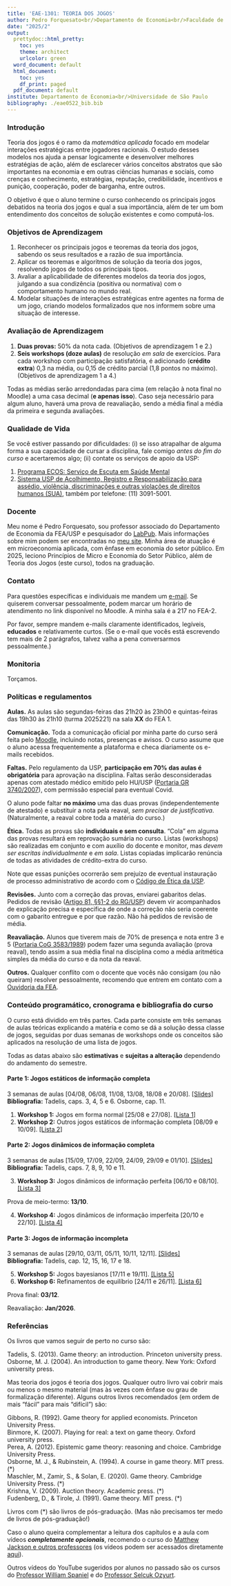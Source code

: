 ```yaml
---
title: 'EAE-1301: TEORIA DOS JOGOS'
author: Pedro Forquesato<br/>Departamento de Economia<br/>Faculdade de Economia, Administração, Contabilidade e Atuária<br/>Universidade de São Paulo
date: "2025/2"
output:
  prettydoc::html_pretty:
    toc: yes
    theme: architect
    urlcolor: green
  word_document: default
  html_document:
    toc: yes
    df_print: paged
  pdf_document: default
institute: Departamento de Economia<br/>Universidade de São Paulo
bibliography: ./eae0522_bib.bib
---
```


### Introdução

Teoria dos jogos é o ramo da *matemática aplicada* focado em modelar interações estratégicas entre jogadores racionais. O estudo desses modelos nos ajuda a pensar logicamente e desenvolver melhores estratégias de ação, além de esclarecer vários conceitos abstratos que são importantes na economia e em outras ciências humanas e sociais, como crenças e conhecimento, estratégias, reputação, credibilidade, incentivos e punição, cooperação, poder de barganha, entre outros.

O objetivo é que o aluno termine o curso conhecendo os principais jogos debatidos na teoria dos jogos e qual a sua importância, além de ter um bom entendimento dos conceitos de solução existentes e como computá-los.


### Objetivos de Aprendizagem

1. Reconhecer os principais jogos e teoremas da teoria dos jogos, sabendo os seus resultados e a razão de sua importância.
2. Aplicar os teoremas e algoritmos de solução da teoria dos jogos, resolvendo jogos de todos os principais tipos.
3. Avaliar a aplicabilidade de diferentes modelos da teoria dos jogos, julgando a sua condizência (positiva ou normativa) com o comportamento humano no mundo real.
4. Modelar situações de interações estratégicas entre agentes na forma de um jogo, criando modelos formalizados que nos informem sobre uma situação de interesse.

### Avaliação de Aprendizagem

1. **Duas provas:** 50% da nota cada. (Objetivos de aprendizagem 1 e 2.)
2. **Seis workshops (doze aulas)** de resolução *em sala* de exercícios. Para cada workshop com participação satisfatória, é adicionado (**crédito extra**) 0,3 na média, ou 0,15 de crédito parcial (1,8 pontos no máximo). (Objetivos de aprendizagem 1 a 4.)

<!--Caso o aluno participe satisfatoriamente de **todos** os workshops, a sua média pode ser escolhida por ele mesmo  por meio de uma autoavaliação (dado, evidentemente, a concordância do docente), *não sendo então necessária a realização das provas*. 

3. **Autoavaliação:** caso o aluno escolha (e possa escolher) esse método de avaliação, deve entregar um "portfolio" no fim do semestre de 1-3 páginas descrevendo o seu progresso, realizações e fazendo uma autoavaliação culminando na sua nota para o curso. Essa nota de autoavaliação será baseada em: (i) quantidade e dificuldade dos exercícios resolvidos nos workshops; (ii) participação em aula e nos workshops (por exemplo, ajudando os colegas); (iii) autoavaliação de seu progresso, conhecimento e dedicação na disciplina e em teoria dos jogos em geral. -->

Todas as médias serão arredondadas para cima (em relação à nota final no Moodle) a uma casa decimal (**e apenas isso**). Caso seja necessário para algum aluno, haverá uma prova de reavaliação, sendo a média final a média da primeira e segunda avaliações.

### Qualidade de Vida

Se você estiver passando por dificuldades: (i) se isso atrapalhar de alguma forma a sua capacidade de cursar a disciplina, fale comigo *antes do fim do curso* e acertaremos algo; (ii) contate os serviços de apoio da USP:

1. [Programa ECOS: Serviço de Escuta em Saúde Mental](https://prip.usp.br/programa-ecos/)
2. [Sistema USP de Acolhimento, Registro e Responsabilização para assédio, violência, discriminações e outras violações de direitos humanos (SUA)](https://prip.usp.br/institucional/sistema-usp-de-acolhimento-sua/), também por telefone: (11) 3091-5001.

### Docente

Meu nome é Pedro Forquesato, sou professor associado do Departamento de Economia da FEA/USP e pesquisador do [LabPub](https://labpub.fea.usp.br/). Mais informações sobre mim podem ser encontradas no [meu site](https://www.pedroforquesato.com). Minha área de atuação é em microeconomia aplicada, com ênfase em economia do setor público. Em 2025, leciono Princípios de Micro e Economia do Setor Público, além de Teoria dos Jogos (este curso), todos na graduação.

### Contato

Para questões específicas e individuais me mandem um [e-mail](mailto:pforquesato@usp.br). Se quiserem conversar pessoalmente, podem marcar um horário de atendimento no link disponível no Moodle. A minha sala é a 217 no FEA-2.

Por favor, sempre mandem e-mails claramente identificados, legíveis, **educados** e relativamente curtos. (Se o e-mail que vocês está escrevendo tem mais de 2 parágrafos, talvez valha a pena conversarmos pessoalmente.)

### Monitoria

Torçamos.

### Políticas e regulamentos

**Aulas.** As aulas são segundas-feiras das 21h20 às 23h00 e quintas-feiras das 19h30 às 21h10 (turma 2025221) na sala **XX** do FEA 1.

**Comunicação.** Toda a comunicação oficial por minha parte do curso será feita pelo [Moodle](https://edisciplinas.usp.br), incluindo notas, presenças e avisos. O curso assume que o aluno acessa frequentemente a plataforma e checa diariamente os e-mails recebidos.

**Faltas.** Pelo regulamento da USP, **participação em 70% das aulas é obrigatória** para aprovação na disciplina. Faltas serão desconsideradas apenas com atestado médico emitido pelo HU/USP ([Portaria GR 3740/2007](http://leginf.usp.br/?portaria=portaria-gr-no-3740-de-29-de-marco-de-2007)), com permissão especial para eventual Covid. 

O aluno pode faltar **no máximo** uma das duas provas (independentemente de atestado) e substituir a nota pela reaval, *sem precisar de justificativa*. (Naturalmente, a reaval cobre toda a matéria do curso.)

**Ética.** Todas as provas são **individuais e sem consulta**. "Cola" em alguma das provas resultará em reprovação sumária no curso. Listas (workshops) são realizadas em conjunto e com auxílio do docente e monitor, mas *devem ser escritas individualmente* e *em sala*. Listas copiadas implicarão renúncia de todas as atividades de crédito-extra do curso.

Note que essas punições ocorrerão sem prejuízo de eventual instauração de processo administrativo de acordo com o [Código de Ética da USP](http://leginf.usp.br/?resolucao=resolucao-no-4871-de-22-de-outubro-de-2001-3).

**Revisões.** Junto com a correção das provas, enviarei gabaritos delas. Pedidos de revisão ([Artigo 81, §§1-2 do RG/USP](https://leginf.usp.br/?resolucao=consolidada-resolucao-no-3745-de-19-de-outubro-de-1990#t5)) devem vir acompanhados de explicação precisa e especifica de onde a correção não seria coerente com o gabarito entregue e por que razão. Não há pedidos de revisão de média. 

**Reavaliação.** Alunos que tiverem mais de 70% de presença e nota entre 3 e 5 ([Portaria CoG 3583/1989](https://leginf.usp.br/?resolucao=resolucao-cog-no-3583-de-29-de-setembro-de1989)) podem fazer uma segunda avaliação (prova reaval), tendo assim a sua média final na disciplina como a média aritmética simples da média do curso e da nota da reaval.

**Outros.** Qualquer conflito com o docente que vocês não consigam (ou não queiram) resolver pessoalmente, recomendo que entrem em contato com a [Ouvidoria da FEA](https://www.fea.usp.br/fea/ouvidoria).

### Conteúdo programático, cronograma e bibliografia do curso

O curso está dividido em três partes. Cada parte consiste em três semanas de aulas teóricas explicando a matéria e como se dá a solução dessa classe de jogos, seguidas por duas semanas de workshops onde os conceitos são aplicados na resolução de uma lista de jogos.

Todas as datas abaixo são **estimativas** e **sujeitas a alteração** dependendo do andamento do semestre.

#### Parte 1: Jogos estáticos de informação completa

3 semanas de aulas [04/08, 06/08, 11/08, 13/08, 18/08 e 20/08]. [[Slides]](https://www.pedroforquesato.com/eae1301/eae1301-part-1.html) <br> **Bibliografia:** Tadelis, caps. 3, 4, 5 e 6. Osborne, cap. 11.

1. **Workshop 1:** Jogos em forma normal [25/08 e 27/08]. [[Lista 1]](https://www.pedroforquesato.com/files/eae1301-workshop1-2025.pdf)
2. **Workshop 2:** Outros jogos estáticos de informação completa [08/09 e 10/09]. [[Lista 2]](https://www.pedroforquesato.com/files/eae1301-workshop2-2025.pdf)

#### Parte 2: Jogos dinâmicos de informação completa

3 semanas de aulas [15/09, 17/09, 22/09, 24/09, 29/09 e 01/10]. [[Slides]](https://www.pedroforquesato.com/eae1301/eae1301-part-2.html) <br> **Bibliografia:** Tadelis, caps. 7, 8, 9, 10 e 11.

3. **Workshop 3:** Jogos dinâmicos de informação perfeita [06/10 e 08/10]. [[Lista 3]](https://www.pedroforquesato.com/files/eae1301-workshop3-2025.pdf)

Prova de meio-termo: **13/10**.

4. **Workshop 4:** Jogos dinâmicos de informação imperfeita [20/10 e 22/10]. [[Lista 4]](https://www.pedroforquesato.com/files/eae1301-workshop4-2025.pdf)

#### Parte 3: Jogos de informação incompleta

3 semanas de aulas [29/10, 03/11, 05/11, 10/11, 12/11]. [[Slides]](https://www.pedroforquesato.com/eae1301/eae1301-part-3.html) <br> **Bibliografia:** Tadelis, cap. 12, 15, 16, 17 e 18.

5. **Workshop 5:** Jogos bayesianos [17/11 e 19/11]. [[Lista 5]](https://www.pedroforquesato.com/files/eae1301-workshop5-2025.pdf)
6. **Workshop 6:** Refinamentos de equilíbrio [24/11 e 26/11]. [[Lista 6]](https://www.pedroforquesato.com/files/eae1301-workshop6-2025.pdf)

Prova final: **03/12**.

Reavaliação: **Jan/2026**.

### Referências

Os livros que vamos seguir de perto no curso são:

Tadelis, S. (2013). Game theory: an introduction. Princeton university press. <br>
Osborne, M. J. (2004). An introduction to game theory. New York: Oxford university press.

Mas teoria dos jogos é teoria dos jogos. Qualquer outro livro vai cobrir mais ou menos o mesmo material (mas às vezes com ênfase ou grau de formalização diferente). Alguns outros livros recomendados (em ordem de mais "fácil" para mais "difícil") são:

Gibbons, R. (1992). Game theory for applied economists. Princeton University Press. <br>
Binmore, K. (2007). Playing for real: a text on game theory. Oxford university press.<br>
Perea, A. (2012). Epistemic game theory: reasoning and choice. Cambridge University Press.<br>
Osborne, M. J., & Rubinstein, A. (1994). A course in game theory. MIT press. (\*) <br>
Maschler, M., Zamir, S., & Solan, E. (2020). Game theory. Cambridge University Press. (\*) <br>
Krishna, V. (2009). Auction theory. Academic press. (\*) <br>
Fudenberg, D., & Tirole, J. (1991). Game theory. MIT press. (\*)

Livros com (\*) são livros de pós-graduação. (Mas não precisamos ter medo de livros de pós-graduação!)

Caso o aluno queira complementar a leitura dos capítulos e a aula com vídeos ***completamente opcionais***, recomendo o curso do [Matthew Jackson e outros professores](https://www.game-theory-class.org/) (os vídeos podem ser acessados diretamente [aqui](https://www.youtube.com/@gametheoryonline)).

Outros vídeos do YouTube sugeridos por alunos no passado são os cursos do [Professor William Spaniel](https://www.youtube.com/playlist?list=PLKI1h_nAkaQoDzI4xDIXzx6U2ergFmedo) e do [Professor Selcuk Ozyurt](https://www.youtube.com/@selcukozyurt).


